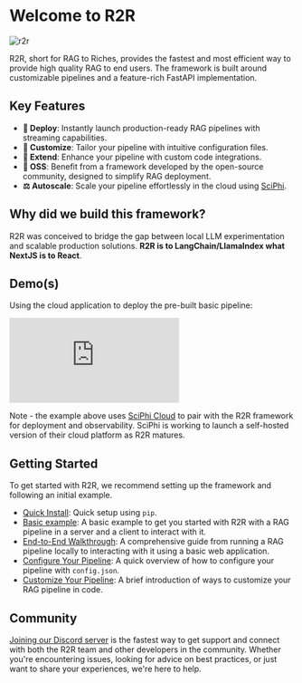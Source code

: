 
# Welcome to R2R

![r2r](./r2r.png)

<GithubButtons />

R2R, short for RAG to Riches, provides the fastest and most efficient way to provide high quality RAG to end users. The framework is built around customizable pipelines and a feature-rich FastAPI implementation.

## Key Features

- **🚀 Deploy**: Instantly launch production-ready RAG pipelines with streaming capabilities.
- **🧩 Customize**: Tailor your pipeline with intuitive configuration files.
- **🔌 Extend**: Enhance your pipeline with custom code integrations.
- **🤖 OSS**: Benefit from a framework developed by the open-source community, designed to simplify RAG deployment.
- **⚖️ Autoscale**: Scale your pipeline effortlessly in the cloud using [SciPhi](https://app.sciphi.ai/).


## Why did we build this framework?

R2R was conceived to bridge the gap between local LLM experimentation and scalable production solutions. **R2R is to LangChain/LlamaIndex what NextJS is to React**.

## Demo(s)

Using the cloud application to deploy the pre-built basic pipeline:

<iframe src="https://www.loom.com/embed/e3b934b554484787b005702ced650ac9" frameborder="0" webkitallowfullscreen mozallowfullscreen allowfullscreen style={{ width: '100%', height: '400px', border: 'none' }}></iframe>

Note - the example above uses [SciPhi Cloud](https://app.sciphi.ai) to pair with the R2R framework for deployment and observability. SciPhi is working to launch a self-hosted version of their cloud platform as R2R matures.


## Getting Started

To get started with R2R, we recommend setting up the framework and following an initial example.

- [Quick Install](/getting-started/quick-install): Quick setup using `pip`.
- [Basic example](/getting-started/basic-example): A basic example to get you started with R2R with a RAG pipeline in a server and a client to interact with it.
- [End-to-End Walkthrough](/getting-started/end-to-end): A comprehensive guide from running a RAG pipeline locally to interacting with it using a basic web application.
- [Configure Your Pipeline](/getting-started/configure-your-pipeline): A quick overview of how to configure your pipeline with `config.json`.
- [Customize Your Pipeline](/getting-started/customize-your-pipeline): A brief introduction of ways to customize your RAG pipeline in code.

## Community

[Joining our Discord server](https://discord.gg/p6KqD2kjtB) is the fastest way to get support and connect with both the R2R team and other developers in the community.
Whether you're encountering issues, looking for advice on best practices, or just want to share your experiences, we're here to help.
